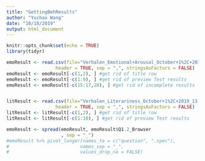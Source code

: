 ```yaml
---
title: "GettingBehResults"
author: "Yuchao Wang"
date: "10/18/2019"
output: html_document
---
```


```r
knitr::opts_chunk$set(echo = TRUE)
library(tidyr)
```

```r
emoResult <- read.csv(file="Verhalen_Emotional+Arousal_October+1%2C+2019_13.27.csv", 
                  header = TRUE, sep = ",", stringsAsFactors = FALSE)
emoResult <- emoResult[-c(1,2), ] #get rid of title row
emoResult <- emoResult[-c(1:9), ] #get rid of preview Test results
emoResult <- emoResult[-c(15:17,28), ] #get rid of incomplete results


litResult <- read.csv(file="Verhalen_Literariness_October+1%2C+2019_13.28.csv", 
                  header = TRUE, sep = ",", stringsAsFactors = FALSE)
litResult <- litResult[-c(1,2), ] #get rid of title row
litResult <- litResult[-c(1:10), ] #get rid of preview Test results

emoResult <- spread(emoResult, emoResult$Q1.2_Browser
                    , sep = "_")
#emoResult %>% pivot_longer(names_to = c("question", ".spec"), 
#                          names_sep = "_", 
#                          values_drop_na = FALSE) 
```